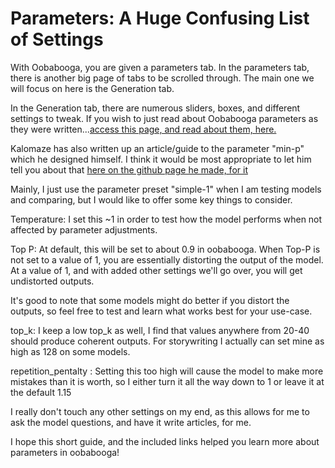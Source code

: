 # Parameters: A Huge Confusing List of Settings

With Oobabooga, you are given a parameters tab. In the parameters tab, there is another big page of tabs to be scrolled through. The main one we will focus on here is the Generation tab.

In the Generation tab, there are numerous sliders, boxes, and different settings to tweak. If you wish to just read about Oobabooga parameters as they were written...[access this page, and read about them, here.](https://github.com/oobabooga/text-generation-webui/wiki/03-%E2%80%90-Parameters-Tab)

Kalomaze has also written up an article/guide to the parameter "min-p" which he designed himself. I think it would be most appropriate to let him tell you about that [here on the github page he made, for it](https://github.com/huggingface/transformers/issues/27670)

Mainly, I just use the parameter preset "simple-1" when I am testing models and comparing, but I would like to offer some key things to consider.

Temperature: I set this ~1 in order to test how the model performs when not affected by parameter adjustments.

Top P: At default, this will be set to about 0.9 in oobabooga. When Top-P is not set to a value of 1, you are essentially distorting the output of the model. At a value of 1, and with added other settings we'll go over, you will get undistorted outputs.

It's good to note that some models might do better if you distort the outputs, so feel free to test and learn what works best for your use-case.

top_k: I keep a low top_k as well, I find that values anywhere from 20-40 should produce coherent outputs. For storywriting I actually can set mine as high as 128 on some models.

repetition_pentalty : Setting this too high will cause the model to make more mistakes than it is worth, so I either turn it all the way down to 1 or leave it at the default 1.15

I really don't touch any other settings on my end, as this allows for me to ask the model questions, and have it write articles, for me.

I hope this short guide, and the included links helped you learn more about parameters in oobabooga!

